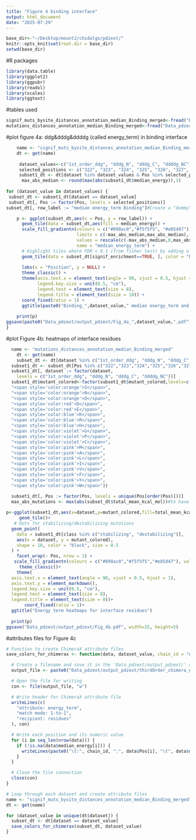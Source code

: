 ```yaml
---
title: "Figure 4 binding interface"
output: html_document
date: "2025-07-29"
---
```


```r
base_dir<-"~/Desktop/mount2/chidalgo/pdzext/"
knitr::opts_knit$set(root.dir = base_dir)
setwd(base_dir)
```

#R packages
```r
library(data.table)
library(ggplot2)
library(ggpubr)
library(readxl)
library(scales)
library(ggtext)
```

#tables used
```r
signif_muts_bysite_distances_annotation_median_Binding_merged<-fread("Data_pdzext/energies_pdzext/thirdOrder_signif_muts_bysite_distances_annotation_median_rSASA_Binding_merged.txt")
mutations_distances_annotation_median_Binding_merged<-fread("Data_pdzext/energies_pdzext/thirdOrder_mutations_distances_annotation_median_rSASA_Binding_merged.txt")
```

#plot figure 4a: ddg&dddg&ddddg (called energy_term) in binding interface
```r
    name <- "signif_muts_bysite_distances_annotation_median_Binding_merged"
    dt <- get(name)
    
     dataset_values<-c("1st_order_ddg", "dddg_N", "dddg_C", "ddddg_NC")
     selected_positions <- c("322", "323", "324", "325", "326", "327", "328", "331", "339", "372", "376")#binding interface residues
     subset1_dt <- dt[dataset %in% dataset_values & Pos %in% selected_positions]
      max_abs_median <- round(max(abs(subset1_dt$median_energy)),1)
     
for (dataset_value in dataset_values) {
 subset_dt <- subset1_dt[dataset == dataset_value]
 subset_dt[, Pos := factor(Pos, levels = selected_positions)]
subset_dt[, row_label := "median energy_term Binding"]#Create a "dummy" row to plot the heatmap with a single row

    p <- ggplot(subset_dt,aes(x = Pos, y = row_label)) +
      geom_tile(data = subset_dt,aes(fill = median_energy)) +
      scale_fill_gradientn(colours = c("#898ac0","#f5f5f5", "#e85d47"), 
                           limits = c(-max_abs_median,max_abs_median),
                           values = rescale(c(-max_abs_median,0,max_abs_median)),
                           name = "median_energy_term") +
      # Highlight tiles where FDR < 0.1 (from fisher test) by adding a black border
      geom_tile(data = subset_dt[signif_enrichment==TRUE, ], color = "black", linewidth = 0.7, fill = NA) +
      
      labs(x = "Position", y = NULL) +
      theme_classic() +
      theme(axis.text.x = element_text(angle = 90, vjust = 0.5, hjust = 1),
            legend.key.size = unit(0.5, "cm"),
            legend.text = element_text(size = 8),
            legend.title = element_text(size = 10)) +
      coord_fixed(ratio = 1) +
      ggtitle(paste0("Binding_",dataset_value," median energy_term and fdr_enrichment_muts<0.1 "))
    
    print(p)
ggsave(paste0("Data_pdzext/output_pdzext/Fig_4a_",dataset_value,".pdf"), width=8, height=5)
}
```

#plot Figure 4b: heatmaps of interface residues
```r
  name <- "mutations_distances_annotation_median_Binding_merged"
    dt <- get(name)
    subset_dt <- dt[dataset %in% c("1st_order_ddg", "dddg_N", "dddg_C", "ddddg_NC")]
  subset1_dt <- subset_dt[Pos %in% c("322","323","324","325","326","327","328", "331","339","372","376")]
  subset1_dt[, dataset := factor(dataset, 
    levels = c("1st_order_ddg", "dddg_N", "dddg_C", "ddddg_NC"))]
  subset1_dt$mutant_colored<-factor(subset1_dt$mutant_colored,levels=c(
  "<span style='color:orange'>S</span>",                                                                    "<span style='color:orange'>T</span>",
  "<span style='color:orange'>N</span>",
  "<span style='color:orange'>Q</span>",
  "<span style='color:red'>D</span>",
  "<span style='color:red'>E</span>",
  "<span style='color:blue'>K</span>",
  "<span style='color:blue'>R</span>",
  "<span style='color:blue'>H</span>",
  "<span style='color:violet'>G</span>",
  "<span style='color:violet'>P</span>",
  "<span style='color:violet'>C</span>",
  "<span style='color:pink'>M</span>",
  "<span style='color:pink'>A</span>",
  "<span style='color:pink'>L</span>",
  "<span style='color:pink'>I</span>",
  "<span style='color:pink'>V</span>",
  "<span style='color:pink'>F</span>",
  "<span style='color:pink'>Y</span>",
  "<span style='color:pink'>W</span>"))    

  subset1_dt[, Pos := factor(Pos, levels = unique(Pos[order(Pos)]))]
  max_abs_mutations <- max(abs(subset_dt$total_mean_kcal_mol))#to have the same scale for all
    
p<-ggplot(subset1_dt,aes(x=dataset,y=mutant_colored,fill=total_mean_kcal_mol))+
     geom_tile()+
   # Dots for stabilizing/destabilizing mutations
  geom_point(
    data = subset1_dt[class %in% c("stabilizing", "destabilizing")],
    aes(x = dataset, y = mutant_colored),
    shape = 18, color = "black", size = 0.5
  ) +
    facet_wrap(~ Pos, nrow = 1) +
   scale_fill_gradientn(colours = c("#898ac0","#f5f5f5","#e85d47"), values = rescale(c(-max_abs_mutations,0,max_abs_mutations)),guide = "colorbar", limits = c(-max_abs_mutations, max_abs_mutations)) +
     theme_classic()+
    theme(
  axis.text.x = element_text(angle = 90, vjust = 0.5, hjust = 1),
  axis.text.y = element_markdown(),
  legend.key.size = unit(0.5, "cm"),
  legend.text = element_text(size = 8),
  legend.title = element_text(size = 0))+
       coord_fixed(ratio = 1)+
  ggtitle("Energy term heatmaps for interface residues")
   
  print(p) 
ggsave("Data_pdzext/output_pdzext/Fig_4b.pdf", width=15, height=5)
```

#attributes files for Figure 4c
```r
# Function to create ChimeraX attribute files
save_colors_for_chimerax <- function(data, dataset_value, chain_id = "A") {

  # Create a filename and save it in the 'Data_pdzext/output_pdzext/' directory
  output_file <- paste0("Data_pdzext/output_pdzext/thirdOrder_chimera_energy_term_Binding_median_", dataset_value, ".defattr")

  # Open the file for writing
  con <- file(output_file, "w")

  # Write header for ChimeraX attribute file
  writeLines(c(
    "attribute: energy_term",
    "match mode: 1-to-1",
    "recipient: residues"
  ), con)

  # Write each position and its numeric value
  for (i in seq_len(nrow(data))) {
    if (!is.na(data$median_energy[i])) {
      writeLines(paste0("\t:", chain_id, ":", data$Pos[i], "\t", data$median_energy[i]), con)
    }
  }

  # Close the file connection
  close(con)
}

# Loop through each dataset and create attribute files
name <- "signif_muts_bysite_distances_annotation_median_Binding_merged"
dt <- get(name)

for (dataset_value in unique(dt$dataset)) {
  subset_dt <- dt[dataset == dataset_value]
  save_colors_for_chimerax(subset_dt, dataset_value)
}

```





